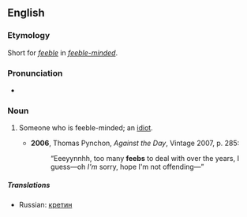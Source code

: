==English==

===Etymology===
Short for ''[[feeble]]'' in ''[[feeble-minded]]''.

===Pronunciation===
* {{IPA|/fiːb/}}

===Noun===
{{en-noun}}

# {{context|US|slang}} Someone who is feeble-minded; an [[idiot]].
#* '''2006''', Thomas Pynchon, ''Against the Day'', Vintage 2007, p. 285:
#*: “Eeeyynnhh, too many '''feebs''' to deal with over the years, I guess—oh ''I'm'' sorry, hope I'm not offending—”

=====Translations=====
{{trans-top|Someone who is feeble-minded; an idiot}}
* Russian: [[кретин]] {{m}}
{{trans-mid}}
{{trans-bottom}}